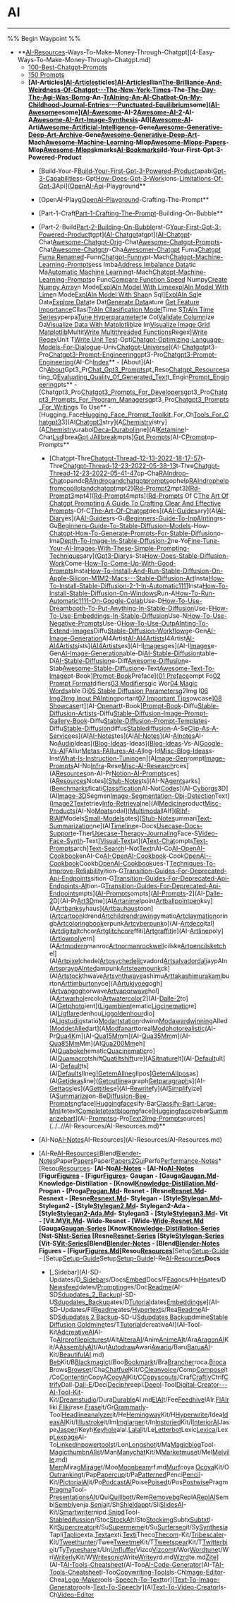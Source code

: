 # AI

---

%% Begin Waypoint %%
- **[AI-Resources](AI-Resources/AI-Resources.md)-Ways-To-Make-Money-Through-Chatgpt](4-Easy-Ways-To-Make-Money-Through-Chatgpt.md)
	- [100-Best-Chatgpt-Prompts](100-Best-Chatgpt-Prompts.md)
	- [150 Prompts](150%20Prompts.md)
	- **[AI-Articles][AI-Articles](AI-Articles.md)ticles][AI-Articles](AI-Articles.md)llian[The-Brilliance-And-Weirdness-Of-Chatgpt---The-New-York-Times](The-Brilliance-And-Weirdness-Of-Chatgpt---The-New-York-Times.md)-The-[The-Day-The-Agi-Was-Born](The-Day-The-Agi-Was-Born.md)g-An-[TrAIning-An-AI-Chatbot-On-My-Childhood-Journal-Entries-–-Punctuated-Equilibrium](TrAIning-An-AI-Chatbot-On-My-Childhood-Journal-Entries-–-Punctuated-Equilibrium.md)some]([AI-Awesome](AI-Awesome.md)esome]([AI-Awesome](AI-Awesome.md)-AI-2[Awesome-AI-2](Awesome-AI-2.md)-AI-A[Awesome-AI-Art-Image-Synthesis](Awesome-AI-Art-Image-Synthesis.md)-AI]([Awesome-AI](Awesome-AI.md)-Arti[Awesome-Artificial-Intelligence](Awesome-Artificial-Intelligence.md)-Gene[Awesome-Generative-Deep-Art-Archive](Awesome-Generative-Deep-Art-Archive.md)-Gene[Awesome-Generative-Deep-Art](Awesome-Generative-Deep-Art.md)-Mach[Awesome-Machine-Learning](Awesome-Machine-Learning.md)-Mlop[Awesome-Mlops-Papers](Awesome-Mlops-Papers.md)-Mlop[Awesome-Mlops](Awesome-Mlops.md)kmarks[AI-Bookmarks](AI-Bookmarks.md)ild-Your-First-Gpt-3-Powered-Product**
		- [Build-Your-F[Build-Your-First-Gpt-3-Powered-Product](Build-Your-First-Gpt-3-Powered-Product.md)apabi[Gpt-3-Capabilities](Gpt-3-Capabilities.md)s-Gpt[How-Does-Gpt-3-Work](How-Does-Gpt-3-Work.md)ions-[Limitations-Of-Gpt-3](Limitations-Of-Gpt-3.md)Api]([OpenAI-Api](OpenAI-Api.md)-Playground**

		- [OpenAI-Playg[OpenAI-Playground](OpenAI-Playground.md)-Crafting-The-Prompt**

		- [Part-1-Craft[Part-1-Crafting-The-Prompt](Part-1-Crafting-The-Prompt.md)-Building-On-Bubble**

		- [Part-2-Build[Part-2-Building-On-Bubble](Part-2-Building-On-Bubble.md)rst-G[Your-First-Gpt-3-Powered-Product](Your-First-Gpt-3-Powered-Product.md)tgpt]([AI-Chatgpt](AI-Chatgpt.md)atgpt]([AI-Chatgpt](AI-Chatgpt.md)-Chat[Awesome-Chatgpt-Orig](Awesome-Chatgpt-Orig.md)-Chat[Awesome-Chatgpt-Prompts](Awesome-Chatgpt-Prompts.md)-Chat[Awesome-Chatgpt](AI-Resources/AI-Chatgpt/Awesome-Chatgpt.md)r-Cha[Awesomer-Chatgpt](Awesomer-Chatgpt.md) Fuma[Chatgpt Fuma Renamed](Chatgpt%20Fuma%20Renamed.md)-Funn[Chatgpt-Funny](Chatgpt-Funny.md)pt-Mach[Chatgpt-Machine-Learning-Prompts](Chatgpt-Machine-Learning-Prompts.md)ess Imba[Address Imbalance Data](Address%20Imbalance%20Data.md)tic Ma[Automatic Machine Learning](Automatic%20Machine%20Learning.md)t-Mach[Chatgpt-Machine-Learning-Prompts](Chatgpt-Machine-Learning-Prompts.md)e Func[Compare Function Speed](Compare%20Function%20Speed.md) Numpy[Create Numpy Array](Create%20Numpy%20Array.md)n Mode[ExplAIn Model With LimeexplAIn Model With Lime](ExplAIn%20Model%20With%20LimeexplAIn%20Model%20With%20Lime.md)n Mode[ExplAIn Model With Shap](ExplAIn%20Model%20With%20Shap.md)n Sql][ExplAIn Sql](ExplAIn%20Sql.md)e Data[Explore Data](Explore%20Data.md)te Dat[Generate Data](Generate%20Data.md)ature [Get Feature Importance](Get%20Feature%20Importance.md)Cllasi[TrAIn Cllasification Model](TrAIn%20Cllasification%20Model.md)Time S[TrAIn Time Series](TrAIn%20Time%20Series.md)yperpa[Tune Hyperparameter](Tune%20Hyperparameter.md)te Col[Validate Column](Validate%20Column.md)ize Da[Visualize Data With Matplotlib](Visualize%20Data%20With%20Matplotlib.md)ize Im[Visualize Image Grid Matplotlib](Visualize%20Image%20Grid%20Matplotlib.md)Multit[Write Multithreaded Functions](Write%20Multithreaded%20Functions.md)Regex][Write Regex](Write%20Regex.md)Unit T[Write Unit Test](Write%20Unit%20Test.md)-Opti[Chatgpt-Optimizing-Language-Models-For-Dialogue](Chatgpt-Optimizing-Language-Models-For-Dialogue.md)-Univ[Chatgpt-Universe](Chatgpt-Universe.md)](AI-[Chatgpt](Chatgpt.md)pt3-Pro[Chatgpt3-Prompt-Engineering](Chatgpt3-Prompt-Engineering.md)gpt3-Pro[Chatgpt3-Prompt-Engineering](Chatgpt3-Prompt-Engineering.md)(AI-Ch[Index](Index.md)**
				- [About](AI-Ch[About](About.md)Gpt3_Pr[Chat_Gpt3_Prompts](Chat_Gpt3_Prompts.md)pt_Reso[Chatgpt_Resources](Chatgpt_Resources.md)ating_Q[Evaluating_Quality_Of_Generated_Text](Evaluating_Quality_Of_Generated_Text.md)t_Engin[Prompt_Engineering](Prompt_Engineering.md)pts**
					- [Chatgpt3_Pro[Chatgpt3_Prompts_For_Developers](Chatgpt3_Prompts_For_Developers.md)gpt3_Pro[Chatgpt3_Prompts_For_Program_Managers](Chatgpt3_Prompts_For_Program_Managers.md)gpt3_Pro[Chatgpt3_Prompts_For_Writing](Chatgpt3_Prompts_For_Writing.md)s To Use**
					- [Hugging_Face[Hugging_Face_Prompt_Toolkit](Hugging_Face_Prompt_Toolkit.md)_For_Ch[Tools_For_Chatgpt3](Tools_For_Chatgpt3.md)3](AI[Chatgpt3](Chatgpt3.md)stry](A[Chemistry](Chemistry.md)istry](A[Chemistry](Chemistry.md)urabol[Deca-Durabolin](Deca-Durabolin.md)ne](AI[Ketamine](Ketamine.md)I-Chat[Lsd](Lsd.md)lbrea[Gpt JAIlbreak](Gpt%20JAIlbreak.md)mpts][Gpt Prompts](Gpt%20Prompts.md)(AI-C[Prompt](Prompt.md)op-Prompts**
			- [Chatgpt-Thre[Chatgpt-Thread-12-13-2022-18-17-57](Chatgpt-Thread-12-13-2022-18-17-57.md)t-Thre[Chatgpt-Thread-12-23-2022-05-38-13](Chatgpt-Thread-12-23-2022-05-38-13.md)t-Thre[Chatgpt-Thread-12-23-2022-05-41-47](Chatgpt-Thread-12-23-2022-05-41-47.md)op-Cha[RAIndrop-Chat](RAIndrop-Chat.md)opandc[RAIndropandchatgptprompts](RAIndropandchatgptprompts.md)ophelp[RAIndrophelpfromcopilotandchatgpt](RAIndrophelpfromcopilotandchatgpt.md)mpt2]([Rd-Prompt2](Rd-Prompt2.md)mpt3]([Rd-Prompt3](Rd-Prompt3.md)mpt4]([Rd-Prompt4](Rd-Prompt4.md)mpts]([Rd-Prompts](Rd-Prompts.md) Of C[The Art Of Chatgpt Prompting A Guide To Crafting Clear And Effective Prompts](The%20Art%20Of%20Chatgpt%20Prompting%20A%20Guide%20To%20Crafting%20Clear%20And%20Effective%20Prompts.md)-Of-C[The-Art-Of-Chatgpt](The-Art-Of-Chatgpt.md)des](A[AI-Guides](AI-Guides.md)ary](AI[AI-Diary](AI-Diary.md)es](A[AI-Guides](AI-Guides.md)rs-Gu[Beginners-Guide-To-InpAInting](Beginners-Guide-To-InpAInting.md)rs-Gu[Beginners-Guide-To-Stable-Diffusion-Models](Beginners-Guide-To-Stable-Diffusion-Models.md)-How-[Chatgpt-How-To-Generate-Prompts-For-Stable-Diffusion](Chatgpt-How-To-Generate-Prompts-For-Stable-Diffusion.md)o-Ima[Depth-To-Image-In-Stable-Dffusion-2](Depth-To-Image-In-Stable-Dffusion-2.md)ne-Yo[Fine-Tune-Your-AI-Images-With-These-Simple-Prompting-Techniques](Fine-Tune-Your-AI-Images-With-These-Simple-Prompting-Techniques.md)ary]([Gpt3-Diary](Gpt3-Diary.md)s-Sta[How-Does-Stable-Diffusion-Work](How-Does-Stable-Diffusion-Work.md)Come-[How-To-Come-Up-With-Good-Prompts](How-To-Come-Up-With-Good-Prompts.md)Insta[How-To-Install-And-Run-Stable-Diffusion-On-Apple-Silicon-M1M2-Macs---Stable-Diffusion-Art](How-To-Install-And-Run-Stable-Diffusion-On-Apple-Silicon-M1M2-Macs---Stable-Diffusion-Art.md)Insta[How-To-Install-Stable-Diffusion-2-1-In-Automatic1111](How-To-Install-Stable-Diffusion-2-1-In-Automatic1111.md)Insta[How-To-Install-Stable-Diffusion-On-Windows](How-To-Install-Stable-Diffusion-On-Windows.md)Run-A[How-To-Run-Automatic1111-On-Google-Colab](How-To-Run-Automatic1111-On-Google-Colab.md)Use-D[How-To-Use-Dreambooth-To-Put-Anything-In-Stable-Diffusion](How-To-Use-Dreambooth-To-Put-Anything-In-Stable-Diffusion.md)Use-E[How-To-Use-Embeddings-In-Stable-Diffusion](How-To-Use-Embeddings-In-Stable-Diffusion.md)Use-N[How-To-Use-Negative-Prompts](How-To-Use-Negative-Prompts.md)Use-O[How-To-Use-OutpAInting-To-Extend-Images](How-To-Use-OutpAInting-To-Extend-Images.md)Diffu[Stable-Diffusion-Workflow](Stable-Diffusion-Workflow.md)ge-Gen[AI-Image-Generation](AI-Image-Generation.md)AI4Artist[AI-AI4Artists](AI-AI4Artists.md)I4Artist[AI-AI4Artists](AI-AI4Artists.md)ists]([AI4Artists](AI4Artists.md)es](AI-I[Images](Images.md)ges](AI-I[Images](Images.md)e-Gen[AI-Image-Generation](AI-Image-Generation.md)able-Di[AI-Stable-Diffusion](AI-Stable-Diffusion.md)table-Di[AI-Stable-Diffusion](AI-Stable-Diffusion.md)e-Diff[Awesome-Diffusion](Awesome-Diffusion.md)e-Stab[Awesome-Stable-Diffusion](Awesome-Stable-Diffusion.md)e-Text[Awesome-Text-To-Image](Awesome-Text-To-Image.md)pt-Book][Prompt-Book](Prompt-Book.md)Preface]([01 Preface](01%20Preface.md)ompt Fo[02 Prompt Format](02%20Prompt%20Format.md)difiers[03 Modifiers](03%20Modifiers.md)gic Wor[04 Magic Words](04%20Magic%20Words.md)able Di[05 Stable Diffusion Parameters](05%20Stable%20Diffusion%20Parameters.md)g2Img I[06 Img2Img Inout PAInting](06%20Img2Img%20Inout%20PAInting.md)portant[07 Important Tips](07%20Important%20Tips.md)owcase][08 Showcase](08%20Showcase.md)rt](AI-[Openart](Openart.md)t-Book][Prompt-Book](Prompt-Book.md)-Diffu[Stable-Diffusion-Artists](Stable-Diffusion-Artists.md)-Diffu[Stable-Diffusion-Image-Prompt-Gallery-Book](Stable-Diffusion-Image-Prompt-Gallery-Book.md)-Diffu[Stable-Diffusion-Prompt-Templates](Stable-Diffusion-Prompt-Templates.md)-Diffu[Stable-Diffusion](Stable-Diffusion.md)diffus[Stablediffusion](Stablediffusion.md)-A-Se[Clip-As-A-Service](Clip-As-A-Service.md)es](AI[AI-Notes](AI-Resources/AI-Notes/AI-Notes.md)tes](AI[AI-Notes](AI-Resources/AI-Notes/AI-Notes.md)](AI-[AInotes](AInotes.md)AI-No[Audio](AI-Resources/AI-Notes/Audio.md)Ideas]([Blog-Ideas](Blog-Ideas.md)-Ideas]([Blog-Ideas](Blog-Ideas.md)-Vs-AI[Google-Vs-AI](Google-Vs-AI.md)FAIlur[Metas-FAIlures-At-AI](Metas-FAIlures-At-AI.md)log-Id[Misc-Blog-Ideas](Misc-Blog-Ideas.md)s-Inst[What-Is-Instruction-Tuning](What-Is-Instruction-Tuning.md)en](A[Image-Gen](Image-Gen.md)rompt[Image-Prompts](Image-Prompts.md)AI-No[Infra](Infra.md)-Rese[Misc-AI-Research](Misc-AI-Research.md)rces](A[Resources](AI-Resources/AI-Notes/Resources/Resources.md)on-AI-Pr[Notion-AI-Prompts](Notion-AI-Prompts.md)ces](A[Resources](AI-Resources/AI-Notes/Resources/Resources.md)Notes]([Stub-Notes](Stub-Notes.md)ts](AI-N[Agents](Agents.md)arks]([Benchmarks](Benchmarks.md)ficati[Classification](Classification.md)AI-Not[Code](AI-Resources/AI-Notes/Stub-Notes/Code.md)s](AI-[Cyborgs](Cyborgs.md)3D](AI[Image-3D](Image-3D.md)Segmen[Image-Segmentation-Obj-Detection](Image-Segmentation-Obj-Detection.md)Text]([Image2Text](Image2Text.md)etriev[Info-Retrieval](Info-Retrieval.md)ne](AI[Medicine](Medicine.md)roduct[Misc-Products](Misc-Products.md)(AI-No[Moats](Moats.md)odal]([Multimodal](Multimodal.md)lAIf]([Rlhf-RlAIf](Rlhf-RlAIf.md)Models[Small-Models](Small-Models.md)otes]([Stub-Notes](Stub-Notes.md)ummari[Text-Summarization](Text-Summarization.md)ne](AI[Timeline](Timeline.md)e-Docs[Usecase-Docs-Support](Usecase-Docs-Support.md)e-Ther[Usecase-Therapy-Journaling](Usecase-Therapy-Journaling.md)Face-S[Video-Face-Synth](Video-Face-Synth.md)-Text][Visual-Text](Visual-Text.md)at](A[Text-Chat](Text-Chat.md)ompts[Text-Prompts](Text-Prompts.md)arch][Text-Search](Text-Search.md)I-Not[Text](Text.md)nAI-Co[AI-OpenAI-Cookbook](AI-OpenAI-Cookbook.md)enAI-Co[AI-OpenAI-Cookbook](AI-OpenAI-Cookbook.md)-Cook[OpenAI--Cookbook](OpenAI--Cookbook.md)Cookb[OpenAI-Cookbook](OpenAI-Cookbook.md)ues-T[Techniques-To-Improve-Reliability](Techniques-To-Improve-Reliability.md)ition-G[Transition-Guides-For-Deprecated-Api-Endpoints](Transition-Guides-For-Deprecated-Api-Endpoints.md)sition-G[Transition-Guides-For-Deprecated-Api-Endpoints-AI](Transition-Guides-For-Deprecated-Api-Endpoints-AI.md)tion-G[Transition-Guides-For-Deprecated-Api-Endpoints](Transition-Guides-For-Deprecated-Api-Endpoints.md)mpts]([AI-Prompts](AI-Resources/AI-Prompts/AI-Prompts.md)ompts]([AI-Prompts](AI-Resources/AI-Prompts/AI-Prompts.md)-2](AI-[Dalle-2](Dalle-2.md)D](AI-Pr[Art3D](Art3D.md)me](AI[Artanime](Artanime.md)lpoint[Artballpointpen](Artballpointpen.md)ksy](A[Artbanksy](Artbanksy.md)haus]([Artbauhaus](Artbauhaus.md)toon]([Artcartoon](Artcartoon.md)ldrend[Artchildrendrawing](Artchildrendrawing.md)ymatio[Artclaymation](Artclaymation.md)oringb[Artcoloringbook](Artcoloringbook.md)erpunk[Artcyberpunk](Artcyberpunk.md)o](AI-[Artdeco](Artdeco.md)ital]([Artdigital](Artdigital.md)tchcor[Artglitchcore](Artglitchcore.md)ffiti][Artgraffiti](Artgraffiti.md)e](AI-[Artline](Artline.md)poly]([Artlowpoly](Artlowpoly.md)ern](A[Artmodern](Artmodern.md)manroc[Artnormanrockwell](Artnormanrockwell.md)cilske[Artpencilsketch](Artpencilsketch.md)el](AI[Artpixel](Artpixel.md)chedel[Artpsychedelic](Artpsychedelic.md)vadord[Artsalvadordali](Artsalvadordali.md)aypAIn[ArtspraypAInted](ArtspraypAInted.md)ampunk[Artsteampunk](Artsteampunk.md)ck](AI[Artstock](Artstock.md)thwave[Artsynthwave](Artsynthwave.md)ashimu[Arttakashimurakami](Arttakashimurakami.md)burton[Arttimburton](Arttimburton.md)yoe](A[Artukiyoe](Artukiyoe.md)gogh]([Artvangogh](Artvangogh.md)orwave[Artvaporwave](Artvaporwave.md)hol](A[Artwarhol](Artwarhol.md)ercolo[Artwatercolor](Artwatercolor.md)2](AI-[Dalle-2](Dalle-2.md)to](AI[Getphoto](Getphoto.md)ient]([Ligambient](Ligambient.md)ematic[Ligcinematic](Ligcinematic.md)re](AI[Ligflare](Ligflare.md)denhou[Liggoldenhour](Liggoldenhour.md)dio](A[Ligstudio](Ligstudio.md)statio[Modartstation](Modartstation.md)rdwinn[Modawardwinning](Modawardwinning.md)AIled][ModdetAIled](ModdetAIled.md)art](A[Modfanart](Modfanart.md)toreal[Modphotorealistic](Modphotorealistic.md)(AI-Pr[Qua4K](Qua4K.md)m](AI-[Qua15Mm](Qua15Mm.md)m](AI-[Qua35Mm](Qua35Mm.md)m](AI-[Qua85Mm](Qua85Mm.md)Mm](AI[Qua200Mm](Qua200Mm.md)eh](AI[Quabokeh](Quabokeh.md)ematic[Quacinematic](Quacinematic.md)ro](AI[Quamacro](Quamacro.md)tshift[Quatiltshift](Quatiltshift.md)ure](A[Sitnature](Sitnature.md)lt](AI-[Default](Default.md)ult](AI-[Default](Default.md)ts](AI[Defaults](Defaults.md)Ilneg][GetemAIlneg](GetemAIlneg.md)Ilpos][GetemAIlpos](GetemAIlpos.md)as](AI[Getideas](Getideas.md)line]([Getoutline](Getoutline.md)agraph[Getparagraph](Getparagraph.md)s](AI-[Gettags](Gettags.md)les](A[Gettitles](Gettitles.md)e](AI-[Rewrite](Rewrite.md)fy](AI[Simplify](Simplify.md)ize](A[Summarize](Summarize.md)on-Be[Diffusion-Bee-Prompts](Diffusion-Bee-Prompts.md)ngface][Huggingface](Huggingface.md)sify-Bar[Classify-Bart-Large-Mnli](Classify-Bart-Large-Mnli.md)tetext[Completetextbloom](Completetextbloom.md)gface][Huggingface](Huggingface.md)izebar[Summarizebart](Summarizebart.md)](AI-[Prompts](AI-Resources/AI-Prompts/Prompts.md)g-Pro[Text2Img-Prompts](Text2Img-Prompts.md)ources](../..//AI-Resources/AI-Resources.md)**
		- [AI-No[AI-Notes](AI-Resources/AI-Resources/AI-Notes.md)AI-Resources](AI-Resources/AI-Resources.md)
		- [AI-Re[AI-Resourcesii](AI-Resourcesii.md)Blend[Blender-Notes](AI-Resources/AI-Resources/Blender-Notes.md)Paper[Papers](Papers.md)Paper[Papers2Gui](Papers2Gui.md)Perfo[Performance-Notes](Performance-Notes.md)*[Resou[Resources](AI-Resources/AI-Resources/Resources/Resources.md)- **[AI-No[AI-Notes](AI-Resources/AI-Resources/Resources/AI-Notes/AI-Notes.md)	- [AI-No[AI-Notes](AI-Resources/AI-Resources/Resources/AI-Notes/AI-Notes.md) **[Figur[Figures](Figures.md)		- [Figur[Figures](Figures.md)- **Gaugan**
						- [Gauga[Gaugan.Md](Gaugan.Md.md)- **Knowledge-Distillation**
						- [Knowl[Knowledge-Distillation.Md](Knowledge-Distillation.Md.md)- **Progan**
						- [Proga[Progan.Md](Progan.Md.md)- **Resnet**
						- [Resne[Resnet.Md](Resnet.Md.md)- **Resnext**
						- [Resne[Resnext.Md](Resnext.Md.md)- **Stylegan**
						- [Style[Stylegan.Md](Stylegan.Md.md)- **Stylegan2**
						- [Style[Stylegan2.Md](Stylegan2.Md.md)- **Stylegan2-Ada**
						- [Style[Stylegan2-Ada.Md](Stylegan2-Ada.Md.md)- **Stylegan3**
						- [Style[Stylegan3.Md](Stylegan3.Md.md)- **Vit**
						- [Vit.M[Vit.Md](Vit.Md.md)- **Wide-Resnet**
						- [Wide-[Wide-Resnet.Md](Wide-Resnet.Md.md) [Gauga[Gaugan-Series](Gaugan-Series.md) [Knowl[Knowledge-Distillation-Series](Knowledge-Distillation-Series.md) [Nst-S[Nst-Series](Nst-Series.md) [Resne[Resnet-Series](Resnet-Series.md) [Style[Stylegan-Series](Stylegan-Series.md) [Vit-S[Vit-Series](Vit-Series.md)**[Blend[Blender-Notes](AI-Resources/AI-Resources/Resources/Blender-Notes/Blender-Notes.md)	- [Blend[Blender-Notes](AI-Resources/AI-Resources/Resources/Blender-Notes/Blender-Notes.md) **Figures**
					- [Figur[Figures.Md](Figures.Md.md)[Resou[Resources](AI-Resources/AI-Resources/Resources/Resources.md)**[Setup[Setup-Guide](AI-Resources/AI-Resources/Resources/Setup-Guide/Setup-Guide.md)	- [Setup[Setup-Guide](AI-Resources/AI-Resources/Resources/Setup-Guide/Setup-Guide.md)Setup[Setup-Guide](AI-Resources/AI-Resources/Setup-Guide.md)I-Re[AI-Resources](AI-Resources/AI-Resources.md)**Docs**
			- [_Sidebar](AI-SD-Updates/D[_Sidebar](_Sidebar.md)s/Docs[Embed](Embed.md)Docs/F[Faq](Faq.md)ocs/Hn[Hn](Hn.md)ates/D[Newsfeed](Newsfeed.md)dates/[Prompting](Prompting.md)es/Doc[Readme](AI-Resources/AI-SD-Updates/Docs/Readme.md)(AI-SD[Sdupdates_2_Backup](Sdupdates_2_Backup.md)I-SD-U[Sdupdates_Backup](Sdupdates_Backup.md)ates/D[Tutorial](AI-Resources/AI-SD-Updates/Docs/Tutorial.md)dates[Embeddings](Embeddings.md)e](AI-SD-Updates/Fil[Readme](AI-Resources/AI-SD-Updates/Files/Readme.md)ates/[Hypertext](Hypertext.md)s/Rea[Readme](AI-Resources/AI-SD-Updates/Readme.md)AI-SD[Sdupdates 2 Backup](Sdupdates%202%20Backup.md)-SD-U[Sdupdates Backup](Sdupdates%20Backup.md)dmine[Stable Diffusion Goldmine](Stable%20Diffusion%20Goldmine.md)tes/T[Tutorial](AI-Resources/AI-SD-Updates/Tutorial.md)dcreativeAI](AI-Tool-Kit[AdcreativeAI](AdcreativeAI.md)AI-To[AIrprofilepictures](AIrprofilepictures.md)t/Alt[AlteraAI](AlteraAI.md)/Anim[AnimeAI](AnimeAI.md)t/Ara[AragonAI](AragonAI.md)Kit/A[AssemblyAI](AssemblyAI.md)t/Aut[Autodraw](Autodraw.md)Awari[Awario](Awario.md)/Baru[BaruaAI](BaruaAI.md)-Kit/[BeautifulAI](BeautifulAI.md).md)
[Beb](Beb.md)Kit/B[Blackmagic](Blackmagic.md)t/Boo[Bookmark](Bookmark.md)t/Bra[Brancher](Brancher.md)roca.[Broca](Broca.md)Brows[Browse](Browse.md)t/Cha[Chatfuel](Chatfuel.md)Kit/C[Cleanvoice](Cleanvoice.md)/Comp[Compose](Compose.md)it/Co[Contentin](Contentin.md)CopyA[CopyAI](CopyAI.md)Kit/C[Copyscouts](Copyscouts.md)/Craf[Craftly](Craftly.md)Ctrif[Ctrify](Ctrify.md)Dall-[Dall-E](Dall-E.md)/Deci[Deciphr](Deciphr.md)eepl.[Deepl](Deepl.md)-Tool[Digital-Creator---AI-Tool-Kit](Digital-Creator---AI-Tool-Kit.md)-Kit/[Dreamstudio](Dreamstudio.md)/Dura[Durable](Durable.md)AI.md[ElAI](ElAI.md)t/Fee[Feedhive](Feedhive.md)lAIr.[FlAIr](FlAIr.md)liki.[Fliki](Fliki.md)rase.[Frase](Frase.md)it/Gr[Grammarly](Grammarly.md)-Tool[Headlineanalyzer](Headlineanalyzer.md)it/He[Hemingway](Hemingway.md)Kit/H[Hyperwrite](Hyperwrite.md)/Idea[IdeasAI](IdeasAI.md)Kit/I[Illustroke](Illustroke.md)it/Im[Imglarger](Imglarger.md)it/In[Instoried](Instoried.md)Kit/I[InteriorAI](InteriorAI.md)Jaspe[Jasper](Jasper.md)/Keyh[Keyhole](Keyhole.md)alal.[Lalal](Lalal.md)it/Le[Letterbot](Letterbot.md)Lexic[Lexica](Lexica.md)/Lexp[Lexpage](Lexpage.md)AI-To[Linkedinpowertools](Linkedinpowertools.md)t/Lon[Longshot](Longshot.md)it/Ma[Magicblog](Magicblog.md)Tool-[MagicthumbnAIls](MagicthumbnAIls.md)t/Man[Manychat](Manychat.md)Kit/M[Marketmuse](Marketmuse.md)t/Mel[Melville](Melville.md).md)
[Mem](Mem.md)Mirag[Mirage](Mirage.md)t/Moo[Moonbeam](Moonbeam.md)rf.md[Murf](Murf.md)coya.[Ocoya](Ocoya.md)Kit/O[Outranking](Outranking.md)t/Pap[Papercup](Papercup.md)it/Pa[Patterned](Patterned.md)Penci[Pencil](Pencil.md)-Kit/[PictorialAI](PictorialAI.md)it/Po[PodcastAI](PodcastAI.md)Poise[Poised](Poised.md)t/Pos[Postwise](Postwise.md)Pragm[Pragma](Pragma.md)Tool-[PresentationsAI](PresentationsAI.md)t/Qui[Quillbot](Quillbot.md)t/Rem[Removebg](Removebg.md)ReplA[ReplAI](ReplAI.md)Sembl[Sembly](Sembly.md)enja.[Senja](Senja.md)it/Sh[Shieldapp](Shieldapp.md)t/Sli[SlidesAI](SlidesAI.md)-Kit/[Smartwriter](Smartwriter.md)nipd.[Snipd](Snipd.md)Tool-[Stabledifussion](Stabledifussion.md)/Stoc[StockAI](StockAI.md)t/Sto[Stockimg](Stockimg.md)Subtx[Subtxt](Subtxt.md)l-Kit[Supercreator](Supercreator.md)it/Su[Supermeme](Supermeme.md)it/Su[Surferseo](Surferseo.md)it/Sy[Synthesia](Synthesia.md)Tapli[Taplio](Taplio.md)exta.[Texta](Texta.md)exti.[Texti](Texti.md)Theco[Thecom](Thecom.md)-Kit/[Tribescaler](Tribescaler.md)-Kit/[Tweethunter](Tweethunter.md)/Twee[Tweetme](Tweetme.md)Kit/T[Tweetspear](Tweetspear.md)Kit/T[Twitterbio](Twitterbio.md)it/Ty[Typeshare](Typeshare.md)it/Un[Unfluffer](Unfluffer.md)Vizco[Vizcom](Vizcom.md)t/Wor[Wordtune](Wordtune.md)t/Wri[Writerly](Writerly.md)Kit/W[Writesonic](Writesonic.md)Write[Writey](Writey.md)rd.md[Wzrd](Wzrd.md)te.md[Zite](Zite.md)](AI-T[AI-Tools-Cheatsheet](AI-Tools-Cheatsheet.md)(AI-Too[AI-Code-Generator](AI-Code-Generator.md)(AI-T[AI-Tools-Cheatsheet](AI-Tools-Cheatsheet.md)I-Too[Copywriting-Tools](Copywriting-Tools.md)ls-Ch[Image-Editor](Image-Editor.md)-Chea[Logo-Maker](Logo-Maker.md)ools-[Speech-To-Text](Speech-To-Text.md)tor]([Text-To-Image-Generator](Text-To-Image-Generator.md)ools-[Text-To-Speech](Text-To-Speech.md)r](AI[Text-To-Video-Creator](Text-To-Video-Creator.md)ls-Ch[Video-Editor](Video-Editor.md)